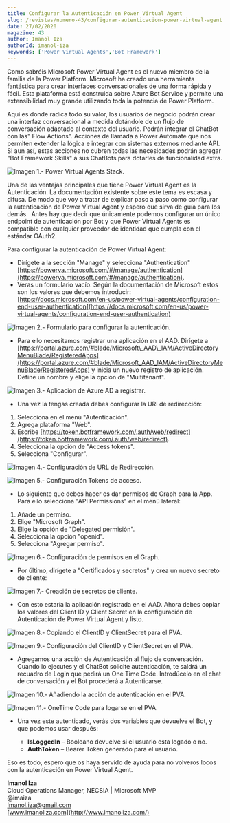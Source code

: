 ```yaml
---
title: Configurar la Autenticación en Power Virtual Agent
slug: /revistas/numero-43/configurar-autenticacion-power-virtual-agent
date: 27/02/2020
magazine: 43
author: Imanol Iza
authorId: imanol-iza
keywords: ['Power Virtual Agents','Bot Framework']
---
```






Como sabréis Microsoft Power Virtual Agent es el nuevo miembro de la familia de la Power Platform. Microsoft ha creado una herramienta fantástica para crear interfaces conversacionales de una forma rápida y fácil. Esta plataforma está construida sobre Azure Bot Service y permite una extensibilidad muy grande utilizando toda la potencia de Power Platform.

Aquí es donde radica todo su valor, los usuarios de negocio podrán crear una interfaz conversacional a medida dotándole de un flujo de conversación adaptado al contexto del usuario. Podrán integrar el ChatBot con las" Flow Actions". Acciones de llamada a Power Automate que nos permiten extender la lógica e integrar con sistemas externos mediante API. Si aun así, estas acciones no cubren todas las necesidades podrán agregar "Bot Framework Skills" a sus ChatBots para dotarles de funcionalidad extra.

![Imagen 1.- Power Virtual Agents Stack.](../../../images/numero43/configurar-autenticacion-power-virtual-agent/image1.png)

Una de las ventajas principales que tiene Power Virtual Agent es la Autenticación. La documentación existente sobre este tema es escasa y difusa. De modo que voy a tratar de explicar paso a paso como configurar la autenticación de Power Virtual Agent y espero que sirva de guía para los demás.  Antes hay que decir que únicamente podemos configurar un único endpoint de autenticación por Bot y que Power Virtual Agents es compatible con cualquier proveedor de identidad que cumpla con el estándar OAuth2.

Para configurar la autenticación de Power Virtual Agent:

- Dirígete a la sección "Manage" y selecciona "Authentication" [https://powerva.microsoft.com/#/manage/authentication](https://powerva.microsoft.com/#/manage/authentication).
- Veras un formulario vacío. Según la documentación de Microsoft estos son los valores que debemos introducir: [https://docs.microsoft.com/en-us/power-virtual-agents/configuration-end-user-authentication](https://docs.microsoft.com/en-us/power-virtual-agents/configuration-end-user-authentication)


![Imagen 2.- Formulario para configurar la autenticación.](../../../images/numero43/configurar-autenticacion-power-virtual-agent/image2.png)

- Para ello necesitamos registrar una aplicación en el AAD. Dirígete a [https://portal.azure.com/#blade/Microsoft\_AAD\_IAM/ActiveDirectoryMenuBlade/RegisteredApps](https://portal.azure.com/#blade/Microsoft_AAD_IAM/ActiveDirectoryMenuBlade/RegisteredApps) y inicia un nuevo registro de aplicación. Define un nombre y elige la opción de "Multitenant".


![Imagen 3.- Aplicación de Azure AD a registrar.](../../../images/numero43/configurar-autenticacion-power-virtual-agent/image3.png)

- Una vez la tengas creada debes configurar la URI de redirección:


1. Selecciona en el menú "Autenticación".
2. Agrega plataforma "Web".
3. Escribe [https://token.botframework.com/.auth/web/redirect](https://token.botframework.com/.auth/web/redirect).
4. Selecciona la opción de "Access tokens".
5. Selecciona "Configurar".


![Imagen 4.- Configuración de URL de Redirección.](../../../images/numero43/configurar-autenticacion-power-virtual-agent/image4.png)

![Imagen 5.- Configuración Tokens de acceso.](../../../images/numero43/configurar-autenticacion-power-virtual-agent/image5.png)

- Lo siguiente que debes hacer es dar permisos de Graph para la App. Para ello selecciona "API Permissions" en el menú lateral:


1. Añade un permiso.
2. Elige "Microsoft Graph".
3. Elige la opción de "Delegated permisión".
4. Selecciona la opción "openid".
5. Selecciona "Agregar permiso".​


![Imagen 6.- Configuración de permisos en el Graph.](../../../images/numero43/configurar-autenticacion-power-virtual-agent/image6.png)

- Por último, dirígete a "Certificados y secretos" y crea un nuevo secreto de cliente:


![Imagen 7.- Creación de secretos de cliente.](../../../images/numero43/configurar-autenticacion-power-virtual-agent/image7.png)

- Con esto estaría la aplicación registrada en el AAD. Ahora debes copiar los valores del Client ID y Client Secret en la configuración de Autenticación de Power Virtual Agent y listo.


![Imagen 8.- Copiando el ClientID y ClientSecret para el PVA.](../../../images/numero43/configurar-autenticacion-power-virtual-agent/image8.png)

![Imagen 9.- Configuración del ClientID y ClientSecret en el PVA.](../../../images/numero43/configurar-autenticacion-power-virtual-agent/image9.png)

- Agregamos una acción de Autenticación al flujo de conversación. Cuando lo ejecutes y el ChatBot solicite autenticación, te saldrá un recuadro de Login que pedirá un One Time Code. Introdúcelo en el chat de conversación y el Bot procederá a Autenticarse.


![Imagen 10.- Añadiendo la acción de autenticación en el PVA.](../../../images/numero43/configurar-autenticacion-power-virtual-agent/image10.png)

![Imagen 11.- OneTime Code para logarse en el PVA.](../../../images/numero43/configurar-autenticacion-power-virtual-agent/image11.png)

- Una vez este autenticado, verás dos variables que devuelve el Bot, y que podemos usar después:


    - **IsLoggedIn** – Booleano devuelve si el usuario esta logado o no.
    - **AuthToken** – Bearer Token generado para el usuario.


Eso es todo, espero que os haya servido de ayuda para no volveros locos con la autenticación en Power Virtual Agent.



**Imanol Iza** <br />
Cloud Operations Manager, NECSIA | Microsoft MVP <br />
@imaiza <br />
[Imanol.iza@gmail.com](mailto:Imanol.iza@gmail.com) <br />
[www.imanoliza.com](http://www.imanoliza.com/) <br />